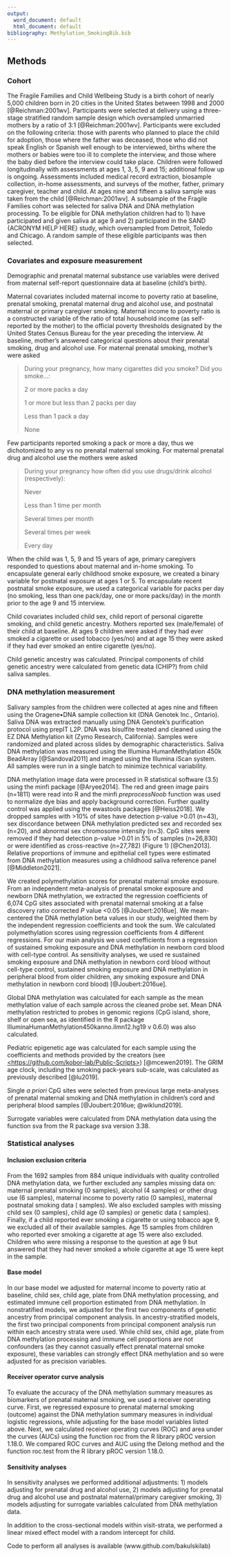 ```yaml
---
output:
  word_document: default
  html_document: default
bibliography: Methylation_SmokingBib.bib
---
```


## Methods

### Cohort

The Fragile Families and Child Wellbeing Study is a birth cohort of nearly 5,000 children born in 20 cities in the United States between 1998 and 2000 [@Reichman:2001wv]. Participants were selected at delivery using a three-stage stratified random sample design which oversampled unmarried mothers by a ratio of 3:1 [@Reichman:2001wv]. Participants were excluded on the following criteria: those with parents who planned to place the child for adoption, those where the father was deceased, those who did not speak English or Spanish well enough to be interviewed, births where the mothers or babies were too ill to complete the interview, and those where the baby died before the interview could take place. Children were followed longitudinally with assessments at ages 1, 3, 5, 9 and 15; additional follow up is ongoing. Assessments included medical record extraction, biosample collection, in-home assessments, and surveys of the mother, father, primary caregiver, teacher and child. At ages nine and fifteen a saliva sample was taken from the child [@Reichman:2001wv]. A subsample of the Fragile Families cohort was selected for saliva DNA and DNA methylation processing. To be eligible for DNA methylation children had to 1) have participated and given saliva at age 9 and 2) participated in the SAND {ACRONYM HELP HERE} study, which oversampled from Detroit, Toledo and Chicago. A random sample of these eligible participants was then selected. <!--#This subsampling was .... PUT SUBSAMPLE technique here -->

### Covariates and exposure measurement

Demographic and prenatal maternal substance use variables were derived from maternal self-report questionnaire data at baseline (child's birth).

Maternal covariates included maternal income to poverty ratio at baseline, prenatal smoking, prenatal maternal drug and alcohol use, and postnatal maternal or primary caregiver smoking. Maternal income to poverty ratio is a constructed variable of the ratio of total household income (as self-reported by the mother) to the official poverty thresholds designated by the United States Census Bureau for the year preceding the interview. At baseline, mother's answered categorical questions about their prenatal smoking, drug and alcohol use. For maternal prenatal smoking, mother's were asked

> During your pregnancy, how many cigarettes did you smoke? Did you smoke...:
>
> 2 or more packs a day
>
> 1 or more but less than 2 packs per day
>
> Less than 1 pack a day
>
> None

Few participants reported smoking a pack or more a day, thus we dichotomized to any vs no prenatal maternal smoking. For maternal prenatal drug and alcohol use the mothers were asked

> During your pregnancy how often did you use drugs/drink alcohol (respectively):
>
> Never
>
> Less than 1 time per month
>
> Several times per month
>
> Several times per week
>
> Every day

When the child was 1, 5, 9 and 15 years of age, primary caregivers responded to questions about maternal and in-home smoking. To encapsulate general early childhood smoke exposure, we created a binary variable for postnatal exposure at ages 1 or 5. To encapsulate recent postnatal smoke exposure, we used a categorical variable for packs per day (no smoking, less than one pack/day, one or more packs/day) in the month prior to the age 9 and 15 interview.

Child covariates included child sex, child report of personal cigarette smoking, and child genetic ancestry. Mothers reported sex (male/female) of their child at baseline. At ages 9 children were asked if they had ever smoked a cigarette or used tobacco (yes/no) and at age 15 they were asked if they had ever smoked an entire cigarette (yes/no).

Child genetic ancestry was calculated. Principal components of child genetic ancestry were calculated from genetic data (CHIP?) from child saliva samples.

### DNA methylation measurement

Salivary samples from the children were collected at ages nine and fifteen using the Oragene•DNA sample collection kit (DNA Genotek Inc., Ontario). Saliva DNA was extracted manually using DNA Genotek's purification protocol using prepIT L2P. DNA was bisulfite treated and cleaned using the EZ DNA Methylation kit (Zymo Research, California). Samples were randomized and plated across slides by demographic characteristics. Saliva DNA methylation was measured using the Illumina HumanMethylation 450k BeadArray [@Sandoval2011] and imaged using the Illumina iScan system. All samples were run in a single batch to minimize technical variability.

DNA methylation image data were processed in R statistical software (3.5) using the minfi package [@Aryee2014]. The red and green image pairs (n=1811) were read into R and the minfi *preprocessNoob* function was used to normalize dye bias and apply background correction. Further quality control was applied using the ewastools packages [@Heiss2018]. We dropped samples with \>10% of sites have detection p-value \>0.01 (n=43), sex discordance between DNA methylation predicted sex and recorded sex (n=20), and abnormal sex chromosome intensity (n=3). CpG sites were removed if they had detection p-value \>0.01 in 5% of samples (n=26,830) or were identified as cross-reactive (n=27,782) (Figure 1) [@Chen2013]. Relative proportions of immune and epithelial cell types were estimated from DNA methylation measures using a childhood saliva reference panel [@Middleton2021].

We created polymethylation scores for prenatal maternal smoke exposure. From an independent meta-analysis of prenatal smoke exposure and newborn DNA methylation, we extracted the regression coefficients of 6,074 CpG sites associated with prenatal maternal smoking at a false discovery ratio corrected $P$ value \<0.05 [@Joubert:2016ue]. We mean-centered the DNA methylation beta values in our study, weighted them by the independent regression coefficients and took the sum. We calculated polymethylation scores using regression coefficients from 4 different regressions. For our main analysis we used coefficients from a regression of sustained smoking exposure and DNA methylation in newborn cord blood with cell-type control. As sensitivity analyses, we used re sustained smoking exposure and DNA methylation in newborn cord blood without cell-type control, sustained smoking exposure and DNA methylation in peripheral blood from older children, any smoking exposure and DNA methylation in newborn cord blood) [@Joubert:2016ue].

Global DNA methylation was calculated for each sample as the mean methylation value of each sample across the cleaned probe set. Mean DNA methylation restricted to probes in genomic regions (CpG island, shore, shelf or open sea, as identified in the R package IlluminaHumanMethylation450kanno.ilmn12.hg19 v 0.6.0) was also calculated.

Pediatric epigenetic age was calculated for each sample using the coefficients and methods provided by the creators (see [\<https://github.com/kobor-lab/Public-Scripts\>](https://github.com/kobor-lab/Public-Scripts){.uri}) [@mcewen2019]. The GRIM age clock, including the smoking pack-years sub-scale, was calculated as previously described [@lu2019].

Single *a priori* CpG sites were selected from previous large meta-analyses of prenatal maternal smoking and DNA methylation in children's cord and peripheral blood samples [@Joubert:2016ue; @wiklund2019].

Surrogate variables were calculated from DNA methylation data using the function sva from the R package sva version 3.38.

### Statistical analyses

#### Inclusion exclusion criteria

From the 1692 samples from 884 unique individuals with quality controlled DNA methylation data, we further excluded any samples missing data on: maternal prenatal smoking (0 samples), alcohol (4 samples) or other drug use (6 samples), maternal income to poverty ratio (0 samples), maternal postnatal smoking data ( samples). We also excluded samples with missing child sex (0 samples), child age (0 samples) or genetic data ( samples). Finally, if a child reported ever smoking a cigarette or using tobacco age 9, we excluded all of their available samples. Age 15 samples from children who reported ever smoking a cigarette at age 15 were also excluded. Children who were missing a response to the question at age 9 but answered that they had never smoked a whole cigarette at age 15 were kept in the sample.

#### Base model

In our base model we adjusted for maternal income to poverty ratio at baseline, child sex, child age, plate from DNA methylation processing, and estimated immune cell proportion estimated from DNA methylation. In nonstratified models, we adjusted for the first two components of genetic ancestry from principal component analysis. In ancestry-stratified models, the first two principal components from principal component analysis run within each ancestry strata were used. While child sex, child age, plate from DNA methylation processing and immune cell proportions are not confounders (as they cannot casually effect prenatal maternal smoke exposure), these variables can strongly effect DNA methylation and so were adjusted for as precision variables.

#### Receiver operator curve analysis

To evaluate the accuracy of the DNA methylation summary measures as biomarkers of prenatal maternal smoking, we used a receiver operating curve. First, we regressed exposure to prenatal maternal smoking (outcome) against the DNA methylation summary measures in individual logistic regressions, while adjusting for the base model variables listed above. Next, we calculated receiver operating curves (ROC) and area under the curves (AUCs) using the function roc from the R library pROC version 1.18.0. We compared ROC curves and AUC using the Delong method and the function roc.test from the R library pROC version 1.18.0.

#### Sensitivity analyses

In sensitivity analyses we performed additional adjustments: 1) models adjusting for prenatal drug and alcohol use, 2) models adjusting for prenatal drug and alcohol use and postnatal maternal/primary caregiver smoking, 3) models adjusting for surrogate variables calculated from DNA methylation data.

In addition to the cross-sectional models within visit-strata, we performed a linear mixed effect model with a random intercept for child.

Code to perform all analyses is available (www.github.com/bakulskilab)
